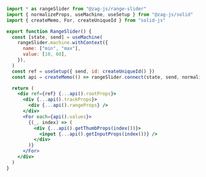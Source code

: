```jsx
import * as rangeSlider from "@zag-js/range-slider"
import { normalizeProps, useMachine, useSetup } from "@zag-js/solid"
import { createMemo, For, createUniqueId } from "solid-js"

export function RangeSlider() {
  const [state, send] = useMachine(
    rangeSlider.machine.withContext({
      name: ["min", "max"],
      value: [10, 60],
    }),
  )
  const ref = useSetup({ send, id: createUniqueId() })
  const api = createMemo(() => rangeSlider.connect(state, send, normalizeProps))

  return (
    <div ref={ref} {...api().rootProps}>
      <div {...api().trackProps}>
        <div {...api().rangeProps} />
      </div>
      <For each={api().values}>
        {(_, index) => (
          <div {...api().getThumbProps(index())}>
            <input {...api().getInputProps(index())} />
          </div>
        )}
      </For>
    </div>
  )
}
```
